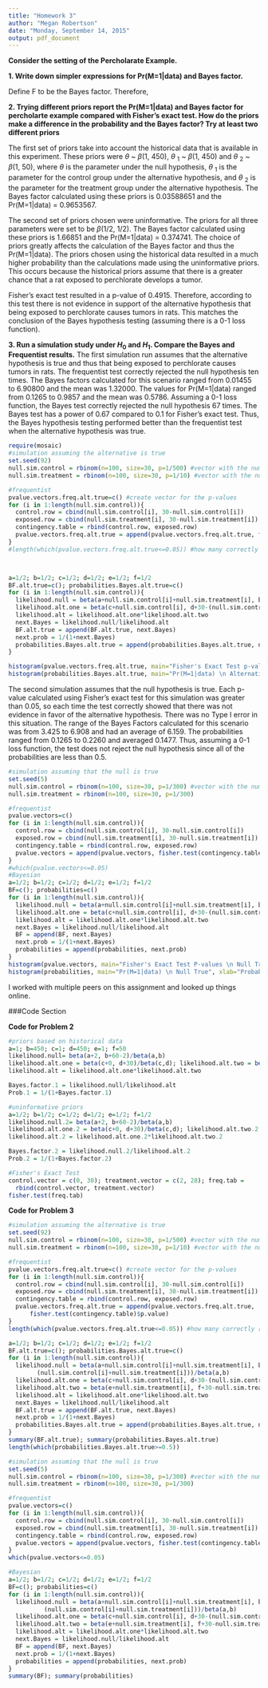 ```yaml
---
title: "Homework 3"
author: "Megan Robertson"
date: "Monday, September 14, 2015"
output: pdf_document
---
```


**Consider the setting of the Percholarate Example.**

 **1. Write down simpler expressions for Pr(M=1|data) and Bayes factor.**
\begin{math}
\L(data|M=0) = \frac{c(a,b)}{c( \tilde{a}, \tilde{b})} = \frac{\frac{1}{\beta(a,b)}}{\frac{1}{\beta(\tilde{a}, \tilde{b})}} = \frac{\beta(\tilde{a}, \tilde{b})}{\beta(a,b)} = \frac{\frac{\Gamma(\tilde{a}) \Gamma(\tilde{b})}{\Gamma(\tilde{a} + \tilde{b})}}{\frac{\Gamma(a) \Gamma(b)}{\Gamma(a+b)}} = \frac{\Gamma(\tilde{a}) \Gamma{(\tilde{b}) \Gamma(a+b)}}{\Gamma(\tilde{a} + \tilde{b}) \Gamma(a) \Gamma(b)} = \frac{\Gamma(a+2) \Gamma{(b+64) \Gamma(a+b)}}{\Gamma(a + b + 64) \Gamma(a) \Gamma(b)} = A
\end{math}

\begin{math}
\L(data|M=1) = (\frac{c(c,d)}{c(\tilde{c}, \tilde{d})}) (\frac{c(e,f)}{c(\tilde{e}, \tilde{f})}) = (\frac{\frac{1}{\beta(c,d)}}{\frac{1}{\beta(\tilde{c}, \tilde{d})}})(\frac{\frac{1}{\beta(e,f)}}{\frac{1}{\beta(\tilde{e}, \tilde{f})}}) = (\frac{\beta(\tilde{c}, \tilde{d})}{\beta(c,d)})(\frac{\beta(\tilde{e}, \tilde{f})}{\beta(e,f)}) = (\frac{\frac{\Gamma(\tilde{c}) \Gamma(\tilde{d})}{\Gamma(\tilde{c}+\tilde{d})}}{\frac{\Gamma(c) \Gamma(d)}{\Gamma(c+d)}}) (\frac{\frac{\Gamma(\tilde{e}) \Gamma(\tilde{f})}{\Gamma(\tilde{e}+\tilde{f})}}{\frac{\Gamma(e) \Gamma(f)}{\Gamma(e+f)}}) = \frac{\Gamma(\tilde{c}) \Gamma(\tilde{d}) \Gamma(c+d) \Gamma(\tilde{e}) \Gamma{(\tilde{f}) \Gamma(e+f)}}{\Gamma(\tilde{c} + \tilde{d}) \Gamma(c) \Gamma(d) \Gamma(\tilde{e}+\tilde{f}) \Gamma(e) \Gamma(f)} = \frac{\Gamma(c) \Gamma(d+30) \Gamma(c+d) \Gamma(e+2) \Gamma(f+28) \Gamma(e+f)}{\Gamma(c+d+30) \Gamma(c) \Gamma(d) \Gamma(e+f+30) \Gamma(e) \Gamma(f)} = B
\end{math}

Define F to be the Bayes factor. Therefore, 
\begin{math}
F = \frac{A}{B} \newline
Pr(M=1|data) = \frac{1}{1+F} = \frac{1}{1 + \frac{A}{B}}
\end{math}

 **2. Trying different priors report the Pr(M=1|data) and Bayes factor for percholarte example compared with Fisher's exact test. How do the priors make a difference in the probability and the Bayes factor? Try at least two different priors**

  The first set of priors take into account the historical data that is available in this experiment. These priors were $\theta$ ~ $\beta$(1, 450), $\theta$ $_1$ ~ $\beta$(1, 450) and $\theta$ $_2$ ~ $\beta$(1, 50), where $\theta$ is the parameter under the null hypothesis, $\theta$ $_1$ is the parameter for the control group under the alternative hypothesis, and $\theta$ $_2$ is the parameter for the treatment group under the alternative hypothesis. The Bayes factor calculated using these priors is 0.03588651 and the Pr(M=1|data) = 0.9653567. 
  
  The second set of priors chosen were uninformative. The priors for all three parameters were set to be $\beta$(1/2, 1/2). The Bayes factor calculated using these priors is 1.66851 and the Pr(M=1|data) = 0.374741. The choice of priors greatly affects the calculation of the Bayes factor and thus the Pr(M=1|data). The priors chosen using the historical data resulted in a much higher probability than the calculations made using the uninformative priors. This occurs because the historical priors assume that there is a greater chance that a rat exposed to perchlorate develops a tumor. 
  
  Fisher's exact test resulted in a p-value of 0.4915. Therefore, according to this test there is not evidence in support of the alternative hypothesis that being exposed to perchlorate causes tumors in rats. This matches the conclusion of the Bayes hypothesis testing (assuming there is a 0-1 loss function). 




**3. Run a simulation study under $H_0$ and $H_1$. Compare the Bayes and Frequentist results.**
The first simulation run assumes that the alternative hypothesis is true and thus that being exposed to perchlorate causes tumors in rats. The frequentist test correctly rejected the null hypothesis ten times. The Bayes factors calculated for this scenario ranged from 0.01455 to 6.90800 and the mean was 1.32000. The values for Pr(M=1|data) ranged from 0.1265 to 0.9857 and the mean was 0.5786. Assuming a 0-1 loss function, the Bayes test correctly rejected the null hypothesis 67 times. The Bayes test has a power of 0.67 compared to 0.1 for Fisher's exact test. Thus, the Bayes hypothesis testing performed better than the frequentist test when the alternative hypothesis was true. 


```r
require(mosaic)
#simulation assuming the alternative is true
set.seed(92)
null.sim.control = rbinom(n=100, size=30, p=1/500) #vector with the number of successes for control
null.sim.treatment = rbinom(n=100, size=30, p=1/10) #vector with the number of successes for treatment

#frequentist
pvalue.vectors.freq.alt.true=c() #create vector for the p-values
for (i in 1:length(null.sim.control)){
  control.row = cbind(null.sim.control[i], 30-null.sim.control[i])
  exposed.row = cbind(null.sim.treatment[i], 30-null.sim.treatment[i])
  contingency.table = rbind(control.row, exposed.row)
  pvalue.vectors.freq.alt.true = append(pvalue.vectors.freq.alt.true, fisher.test(contingency.table)$p.value)
}
#length(which(pvalue.vectors.freq.alt.true<=0.05)) #how many correctly rejected



a=1/2; b=1/2; c=1/2; d=1/2; e=1/2; f=1/2
BF.alt.true=c(); probabilities.Bayes.alt.true=c()
for (i in 1:length(null.sim.control)){
  likelihood.null = beta(a+null.sim.control[i]+null.sim.treatment[i], b+30+30-(null.sim.control[i]+null.sim.treatment[i]))/beta(a,b)
  likelihood.alt.one = beta(c+null.sim.control[i], d+30-(null.sim.control[i]))/beta(c,d); likelihood.alt.two = beta(e+null.sim.treatment[i], f+30-null.sim.treatment[i])/beta(e,f)
  likelihood.alt = likelihood.alt.one*likelihood.alt.two
  next.Bayes = likelihood.null/likelihood.alt
  BF.alt.true = append(BF.alt.true, next.Bayes)
  next.prob = 1/(1+next.Bayes)
  probabilities.Bayes.alt.true = append(probabilities.Bayes.alt.true, next.prob)
}

histogram(pvalue.vectors.freq.alt.true, main="Fisher's Exact Test p-values \n Alternative True", xlab="p-value", col="purple")
histogram(probabilities.Bayes.alt.true, main="Pr(M=1|data) \n Alternative True", xlab="Probability", col="purple")
```


The second simulation assumes that the null hypothesis is true. Each p-value calculated using Fisher's exact test for this simulation was greater than 0.05, so each time the test correctly showed that there was not evidence in favor of the alternative hypothesis. There was no Type I error in this situation. The range of the Bayes Factors calculated for this scenario was from 3.425 to 6.908 and had an average of 6.159. The probabilities ranged from 0.1265 to 0.2260 and averaged 0.1477. Thus, assuming a 0-1 loss function, the test does not reject the null hypothesis since all of the probabilities are less than 0.5.
```r
#simulation assuming that the null is true
set.seed(5)
null.sim.control = rbinom(n=100, size=30, p=1/300) #vector with the number of successes
null.sim.treatment = rbinom(n=100, size=30, p=1/300)

#frequentist
pvalue.vectors=c()
for (i in 1:length(null.sim.control)){
  control.row = cbind(null.sim.control[i], 30-null.sim.control[i])
  exposed.row = cbind(null.sim.treatment[i], 30-null.sim.treatment[i])
  contingency.table = rbind(control.row, exposed.row)
  pvalue.vectors = append(pvalue.vectors, fisher.test(contingency.table)$p.value)
}
#which(pvalue.vectors<=0.05)
#Bayesian
a=1/2; b=1/2; c=1/2; d=1/2; e=1/2; f=1/2
BF=c(); probabilities=c()
for (i in 1:length(null.sim.control)){
  likelihood.null = beta(a+null.sim.control[i]+null.sim.treatment[i], b+30+30-(null.sim.control[i]+null.sim.treatment[i]))/beta(a,b)
  likelihood.alt.one = beta(c+null.sim.control[i], d+30-(null.sim.control[i]))/beta(c,d); likelihood.alt.two = beta(e+null.sim.treatment[i], f+30-null.sim.treatment[i])/beta(e,f)
  likelihood.alt = likelihood.alt.one*likelihood.alt.two
  next.Bayes = likelihood.null/likelihood.alt
  BF = append(BF, next.Bayes)
  next.prob = 1/(1+next.Bayes)
  probabilities = append(probabilities, next.prob)
}
histogram(pvalue.vectors, main="Fisher's Exact Test P-values \n Null True", xlab="p-value", col="dark red")
histogram(probabilities, main="Pr(M=1|data) \n Null True", xlab="Probability", col="dark red")
```


I worked with multiple peers on this assignment and looked up things online. 




###Code Section

**Code for Problem 2**
```r
#priors based on historical data
a=1; b=450; c=1; d=450; e=1; f=50
likelihood.null= beta(a+2, b+60-2)/beta(a,b)
likelihood.alt.one = beta(c+0, d+30)/beta(c,d); likelihood.alt.two = beta(e+2, f+28)/beta(e,f)
likelihood.alt = likelihood.alt.one*likelihood.alt.two

Bayes.factor.1 = likelihood.null/likelihood.alt
Prob.1 = 1/(1+Bayes.factor.1)

#uninformative priors
a=1/2; b=1/2; c=1/2; d=1/2; e=1/2; f=1/2
likelihood.null.2= beta(a+2, b+60-2)/beta(a,b)
likelihood.alt.one.2 = beta(c+0, d+30)/beta(c,d); likelihood.alt.two.2 = beta(e+2, f+28)/beta(e,f)
likelihood.alt.2 = likelihood.alt.one.2*likelihood.alt.two.2

Bayes.factor.2 = likelihood.null.2/likelihood.alt.2
Prob.2 = 1/(1+Bayes.factor.2)

#Fisher's Exact Test
control.vector = c(0, 30); treatment.vector = c(2, 28); freq.tab = 
  rbind(control.vector, treatment.vector)
fisher.test(freq.tab)
```

**Code for Problem 3**
```r
#simulation assuming the alternative is true
set.seed(92)
null.sim.control = rbinom(n=100, size=30, p=1/500) #vector with the number of successes for control
null.sim.treatment = rbinom(n=100, size=30, p=1/10) #vector with the number of successes for treatment

#frequentist
pvalue.vectors.freq.alt.true=c() #create vector for the p-values
for (i in 1:length(null.sim.control)){
  control.row = cbind(null.sim.control[i], 30-null.sim.control[i])
  exposed.row = cbind(null.sim.treatment[i], 30-null.sim.treatment[i])
  contingency.table = rbind(control.row, exposed.row)
  pvalue.vectors.freq.alt.true = append(pvalue.vectors.freq.alt.true, 
      fisher.test(contingency.table)$p.value)
}
length(which(pvalue.vectors.freq.alt.true<=0.05)) #how many correctly rejected

a=1/2; b=1/2; c=1/2; d=1/2; e=1/2; f=1/2
BF.alt.true=c(); probabilities.Bayes.alt.true=c()
for (i in 1:length(null.sim.control)){
  likelihood.null = beta(a+null.sim.control[i]+null.sim.treatment[i], b+30+30-
        (null.sim.control[i]+null.sim.treatment[i]))/beta(a,b)
  likelihood.alt.one = beta(c+null.sim.control[i], d+30-(null.sim.control[i]))/beta(c,d)
  likelihood.alt.two = beta(e+null.sim.treatment[i], f+30-null.sim.treatment[i])/beta(e,f)
  likelihood.alt = likelihood.alt.one*likelihood.alt.two
  next.Bayes = likelihood.null/likelihood.alt
  BF.alt.true = append(BF.alt.true, next.Bayes)
  next.prob = 1/(1+next.Bayes)
  probabilities.Bayes.alt.true = append(probabilities.Bayes.alt.true, next.prob)
}
summary(BF.alt.true); summary(probabilities.Bayes.alt.true)
length(which(probabilities.Bayes.alt.true>=0.5))
```

```r
#simulation assuming that the null is true
set.seed(5)
null.sim.control = rbinom(n=100, size=30, p=1/300) #vector with the number of successes
null.sim.treatment = rbinom(n=100, size=30, p=1/300)

#frequentist
pvalue.vectors=c()
for (i in 1:length(null.sim.control)){
  control.row = cbind(null.sim.control[i], 30-null.sim.control[i])
  exposed.row = cbind(null.sim.treatment[i], 30-null.sim.treatment[i])
  contingency.table = rbind(control.row, exposed.row)
  pvalue.vectors = append(pvalue.vectors, fisher.test(contingency.table)$p.value)
}
which(pvalue.vectors<=0.05)

#Bayesian
a=1/2; b=1/2; c=1/2; d=1/2; e=1/2; f=1/2
BF=c(); probabilities=c()
for (i in 1:length(null.sim.control)){
  likelihood.null = beta(a+null.sim.control[i]+null.sim.treatment[i], b+30+30-
          (null.sim.control[i]+null.sim.treatment[i]))/beta(a,b)
  likelihood.alt.one = beta(c+null.sim.control[i], d+30-(null.sim.control[i]))/beta(c,d)
  likelihood.alt.two = beta(e+null.sim.treatment[i], f+30-null.sim.treatment[i])/beta(e,f)
  likelihood.alt = likelihood.alt.one*likelihood.alt.two
  next.Bayes = likelihood.null/likelihood.alt
  BF = append(BF, next.Bayes)
  next.prob = 1/(1+next.Bayes)
  probabilities = append(probabilities, next.prob)
}
summary(BF); summary(probabilities)
```

